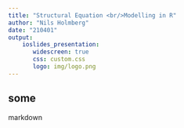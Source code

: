 ```yaml
---
title: "Structural Equation <br/>Modelling in R"
author: "Nils Holmberg"
date: "210401"
output: 
    ioslides_presentation:
       widescreen: true
       css: custom.css
       logo: img/logo.png
---
```


## some

markdown




